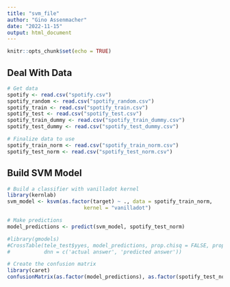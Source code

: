 ```yaml
---
title: "svm_file"
author: "Gino Assenmacher"
date: "2022-11-15"
output: html_document
---
```


```r
knitr::opts_chunk$set(echo = TRUE)
```


## Deal With Data

```r
# Get data
spotify <- read.csv("spotify.csv")
spotify_random <- read.csv("spotify_random.csv")
spotify_train <- read.csv("spotify_train.csv")
spotify_test <- read.csv("spotify_test.csv")
spotify_train_dummy <- read.csv("spotify_train_dummy.csv")
spotify_test_dummy <- read.csv("spotify_test_dummy.csv")

# Finalize data to use
spotify_train_norm <- read.csv("spotify_train_norm.csv")
spotify_test_norm <- read.csv("spotify_test_norm.csv")
```


## Build SVM Model

```r
# Build a classifier with vanilladot kernel
library(kernlab)
svm_model <- ksvm(as.factor(target) ~ ., data = spotify_train_norm,
                         kernel = "vanilladot")

# Make predictions
model_predictions <- predict(svm_model, spotify_test_norm)

#library(gmodels)
#CrossTable(tele_test$yyes, model_predictions, prop.chisq = FALSE, prop.c = FALSE, prop.r = FALSE, 
#           dnn = c('actual answer', 'predicted answer'))

# Create the confusion matrix 
library(caret)
confusionMatrix(as.factor(model_predictions), as.factor(spotify_test_norm$target), positive = "1")
```

